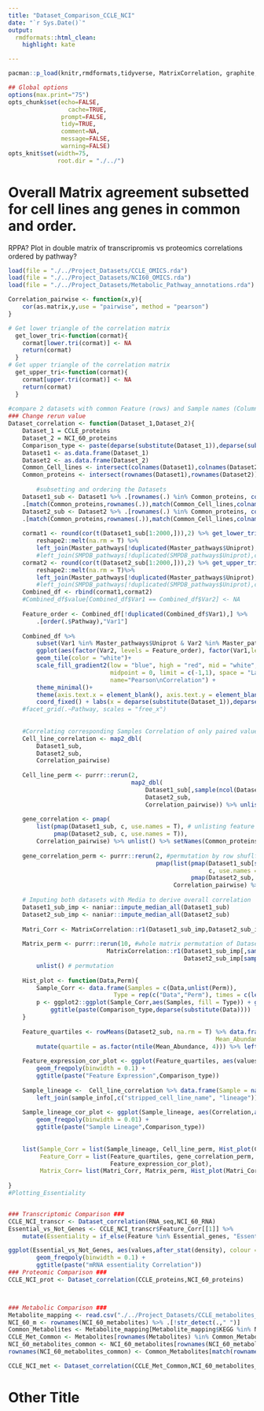 ```yaml
---
title: "Dataset_Comparison_CCLE_NCI"
date: "`r Sys.Date()`"
output:
  rmdformats::html_clean:
    highlight: kate

---
```



```r
pacman::p_load(knitr,rmdformats,tidyverse, MatrixCorrelation, graphite, KEGG.db)

## Global options
options(max.print="75")
opts_chunk$set(echo=FALSE,
	             cache=TRUE,
               prompt=FALSE,
               tidy=TRUE,
               comment=NA,
               message=FALSE,
               warning=FALSE)
opts_knit$set(width=75,
              root.dir = "./../")
```
# Overall Matrix agreement subsetted for cell lines ang genes in common and order. 
RPPA?
Plot in double matrix of transcripromis vs proteomics correlations ordered by pathway?


```r
load(file = "./../Project_Datasets/CCLE_OMICS.rda")
load(file = "./../Project_Datasets/NCI60_OMICS.rda")
load(file = "./../Project_Datasets/Metabolic_Pathway_annotations.rda")

Correlation_pairwise <- function(x,y){
    cor(as.matrix,y,use = "pairwise", method = "pearson")
}

# Get lower triangle of the correlation matrix
  get_lower_tri<-function(cormat){
    cormat[lower.tri(cormat)] <- NA
    return(cormat)
  }
# Get upper triangle of the correlation matrix
  get_upper_tri<-function(cormat){
    cormat[upper.tri(cormat)] <- NA
    return(cormat)
  }
  
#compare 2 datasets with common Feature (rows) and Sample names (Columns)
### Change rerun value
Dataset_correlation <- function(Dataset_1,Dataset_2){
    Dataset_1 = CCLE_proteins
    Dataset_2 = NCI_60_proteins
    Comparison_type <- paste(deparse(substitute(Dataset_1)),deparse(substitute(Dataset_2)))
    Dataset1 <- as.data.frame(Dataset_1)
    Dataset2 <- as.data.frame(Dataset_2)
    Common_Cell_lines <- intersect(colnames(Dataset1),colnames(Dataset2)) #Common Samples
    Common_proteins <- intersect(rownames(Dataset1),rownames(Dataset2)) #Common Features
    
        #subsetting and ordering the Datasets
    Dataset1_sub <- Dataset1 %>% .[rownames(.) %in% Common_proteins, colnames(.) %in% Common_Cell_lines]%>% 
    .[match(Common_proteins,rownames(.)),match(Common_Cell_lines,colnames(.))] 
    Dataset2_sub <- Dataset2 %>% .[rownames(.) %in% Common_proteins, colnames(.) %in% Common_Cell_lines]%>% 
    .[match(Common_proteins,rownames(.)),match(Common_Cell_lines,colnames(.))] 
    
    cormat1 <- round(cor(t(Dataset1_sub[1:2000,])),2) %>% get_lower_tri() %>% #
        reshape2::melt(na.rm = T) %>% 
        left_join(Master_pathways[!duplicated(Master_pathways$Uniprot),], by = c("Var1" = "Uniprot"))
        #left_join(SMPDB_pathways[!duplicated(SMPDB_pathways$Uniprot),c("Pathway","Uniprot")], by = c("Var1" = "Uniprot"))
    cormat2 <- round(cor(t(Dataset2_sub[1:2000,])),2) %>% get_upper_tri() %>%
        reshape2::melt(na.rm = T)%>%
        left_join(Master_pathways[!duplicated(Master_pathways$Uniprot),], by = c("Var1" = "Uniprot"))
        #left_join(SMPDB_pathways[!duplicated(SMPDB_pathways$Uniprot),c("Pathway","Uniprot")], by = c("Var1" = "Uniprot"))
    Combined_df <- rbind(cormat1,cormat2)  
    #Combined_df$value[Combined_df$Var1 == Combined_df$Var2] <- NA
    
    Feature_order <- Combined_df[!duplicated(Combined_df$Var1),] %>%
        .[order(.$Pathway),"Var1"]
    
    Combined_df %>%
        subset(Var1 %in% Master_pathways$Uniprot & Var2 %in% Master_pathways$Uniprot) %>% na.omit() %>%
        ggplot(aes(factor(Var2, levels = Feature_order), factor(Var1,levels = Feature_order), fill = value))+
        geom_tile(color = "white")+
        scale_fill_gradient2(low = "blue", high = "red", mid = "white", 
                             midpoint = 0, limit = c(-1,1), space = "Lab", 
                             name="Pearson\nCorrelation") +
        theme_minimal()+ 
        theme(axis.text.x = element_blank(), axis.text.y = element_blank())+
        coord_fixed() + labs(x = deparse(substitute(Dataset_1)),deparse(substitute(Dataset_2)))
    #facet_grid(.~Pathway, scales = "free_x")
    
    
    #Correlating corresponding Samples Correlation of only paired values which allows for NA values
    Cell_line_correlation <- map2_dbl(
        Dataset1_sub, 
        Dataset2_sub, 
        Correlation_pairwise) 
    
    Cell_line_perm <- purrr::rerun(2, 
                                   map2_dbl(
                                       Dataset1_sub[,sample(ncol(Dataset1_sub))],#Shuffle column-wise and performing sample correlation as above
                                       Dataset2_sub,
                                       Correlation_pairwise)) %>% unlist()
    
    gene_correlation <- pmap(
        list(pmap(Dataset1_sub, c, use.names = T), # unlisting feature rows into vectors into lists and correlating
             pmap(Dataset2_sub, c, use.names = T)),
        Correlation_pairwise) %>% unlist() %>% setNames(Common_proteins) 
    
    gene_correlation_perm <- purrr::rerun(2, #permutation by row shuflfing and correlation
                                          pmap(list(pmap(Dataset1_sub[sample(nrow(Dataset1_sub)),], 
                                                         c, use.names = T), #Shuffle row-wise
                                                    pmap(Dataset2_sub, c, use.names = T)),
                                               Correlation_pairwise) %>% unlist()) %>% unlist()
    
    # Imputing both datasets with Media to derive overall correlation
    Dataset1_sub_imp <- naniar::impute_median_all(Dataset1_sub)
    Dataset2_sub_imp <- naniar::impute_median_all(Dataset2_sub)
    
    Matri_Corr <- MatrixCorrelation::r1(Dataset1_sub_imp,Dataset2_sub_imp) # whole matrix correlation
    
    Matrix_perm <- purrr::rerun(10, #whole matrix permutation of Dataset 1 col-wise shuffle and Dataset 2 row-wise shuffle and correlation
                            MatrixCorrelation::r1(Dataset1_sub_imp[,sample(ncol(Dataset1_sub_imp))],
                                                  Dataset2_sub_imp[sample(nrow(Dataset2_sub_imp)),])) %>% 
        unlist() # permutation
    
    Hist_plot <- function(Data,Perm){
        Sample_Corr <- data.frame(Samples = c(Data,unlist(Perm)),
                              Type = rep(c("Data","Perm"), times = c(length(Data),length(unlist(Perm)))))
        p <- ggplot2::ggplot(Sample_Corr,aes(Samples, fill = Type)) + geom_histogram(alpha = 0.5, position = 'identity') +
            ggtitle(paste(Comparison_type,deparse(substitute(Data))))
    }
    
    Feature_quartiles <- rowMeans(Dataset2_sub, na.rm = T) %>% data.frame(Feature = names(.),
                                                           Mean_Abundance = .) %>%
        mutate(quartile = as.factor(ntile(Mean_Abundance, 4))) %>% left_join(stack(gene_correlation), by = c("Feature" = "ind"))
    
    Feature_expression_cor_plot <- ggplot(Feature_quartiles, aes(values,after_stat(density), colour =quartile)) +
        geom_freqpoly(binwidth = 0.1) +
        ggtitle(paste("Feature Expression",Comparison_type))
    
    Sample_lineage <-  Cell_line_correlation %>% data.frame(Sample = names(.), Correlation = .) %>%
        left_join(sample_info[,c("stripped_cell_line_name", "lineage")], by = c("Sample" = "stripped_cell_line_name"))
    
    Sample_lineage_cor_plot <- ggplot(Sample_lineage, aes(Correlation,after_stat(density), colour = lineage)) +
        geom_freqpoly(binwidth = 0.01) +
        ggtitle(paste("Sample Lineage",Comparison_type))
    
    
    list(Sample_Corr = list(Sample_lineage, Cell_line_perm, Hist_plot(Cell_line_correlation,Cell_line_perm),Sample_lineage_cor_plot),
         Feature_Corr = list(Feature_quartiles, gene_correlation_perm, Hist_plot(gene_correlation, gene_correlation_perm),
                             Feature_expression_cor_plot),
         Matrix_Corr= list(Matri_Corr, Matrix_perm, Hist_plot(Matri_Corr,Matrix_perm)))
    
}
#Plotting_Essentiality


### Transcriptomic Comparison ###
CCLE_NCI_transcr <- Dataset_correlation(RNA_seq,NCI_60_RNA)
Essential_vs_Not_Genes <- CCLE_NCI_transcr$Feature_Corr[[1]] %>%
    mutate(Essentiality = if_else(Feature %in% Essential_genes, "Essential", "Not_Essential"))

ggplot(Essential_vs_Not_Genes, aes(values,after_stat(density), colour = Essentiality)) +
        geom_freqpoly(binwidth = 0.1) +
        ggtitle(paste("mRNA essentiality Correlation"))
### Proteomic Comparison ###
CCLE_NCI_prot <- Dataset_correlation(CCLE_proteins,NCI_60_proteins)



### Metabolic Comparison ###
Metabolite_mapping <- read.csv("./../Project_Datasets/CCLE_metabolites_mapped.csv")
NCI_60_m <- rownames(NCI_60_metabolites) %>% .[!str_detect(.," ")]
Common_Metabolites <- Metabolite_mapping[Metabolite_mapping$KEGG %in% NCI_60_m,]
CCLE_Met_Common <- Metabolites[rownames(Metabolites) %in% Common_Metabolites$Query,]
NCI_60_metabolites_common <- NCI_60_metabolites[rownames(NCI_60_metabolites) %in% c(Common_Metabolites$HMDB,Common_Metabolites$KEGG),]
rownames(NCI_60_metabolites_common) <- Common_Metabolites[match(rownames(NCI_60_metabolites_common),Common_Metabolites$KEGG),] %>% .$Query

CCLE_NCI_met <- Dataset_correlation(CCLE_Met_Common,NCI_60_metabolites_common)

```
# Other Title